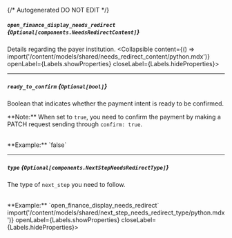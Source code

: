 {/* Autogenerated DO NOT EDIT  */}

##### `open_finance_display_needs_redirect` *{`Optional[components.NeedsRedirectContent]`}*
Details regarding the payer institution.
<Collapsible content={() => import('/content/models/shared/needs_redirect_content/python.mdx')} openLabel={Labels.showProperties} closeLabel={Labels.hideProperties}>
</Collapsible>

---
##### `ready_to_confirm` *{`Optional[bool]`}*
Boolean that indicates whether the payment intent is ready to be confirmed. 

  \*\*Note:\*\* When set to `true`, you need to confirm the payment by making a PATCH request sending through `confirm: true`.

<br/>
**Example:** `false`

---
##### `type` *{`Optional[components.NextStepNeedsRedirectType]`}*
The type of `next_step` you need to follow.

<br/>
**Example:** `open_finance_display_needs_redirect`
<Collapsible content={() => import('/content/models/shared/next_step_needs_redirect_type/python.mdx')} openLabel={Labels.showProperties} closeLabel={Labels.hideProperties}>
</Collapsible>


